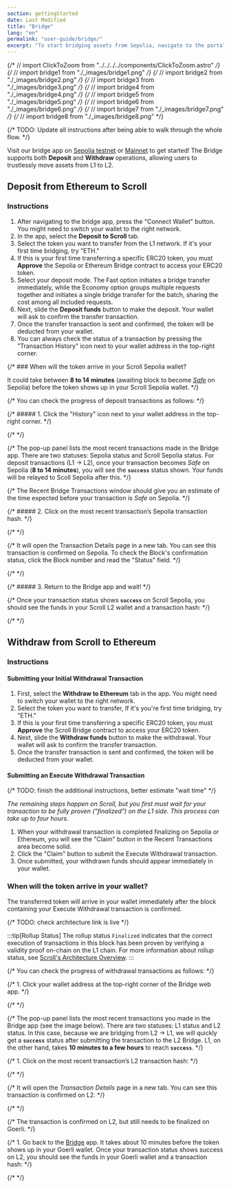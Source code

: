 ```yaml
---
section: gettingStarted
date: Last Modified
title: "Bridge"
lang: "en"
permalink: "user-guide/bridge/"
excerpt: "To start bridging assets from Sepolia, navigate to the portal bridge app."
---
```


{/* // import ClickToZoom from "../../../../components/ClickToZoom.astro" */}
{/* // import bridge1 from "./\_images/bridge1.png" */}
{/* // import bridge2 from "./\_images/bridge2.png" */}
{/* // import bridge3 from "./\_images/bridge3.png" */}
{/* // import bridge4 from "./\_images/bridge4.png" */}
{/* // import bridge5 from "./\_images/bridge5.png" */}
{/* // import bridge6 from "./\_images/bridge6.png" */}
{/* // import bridge7 from "./\_images/bridge7.png" */}
{/* // import bridge8 from "./\_images/bridge8.png" */}

{/* TODO: Update all instructions after being able to walk through the whole flow. */}


Visit our bridge app on [Sepolia testnet](https://sepolia.scroll.io/bridge) or [Mainnet](https://scroll.io/bridge) to get started! The Bridge supports both **Deposit** and **Withdraw** operations, allowing users to trustlessly move assets from L1 to L2.

## Deposit from Ethereum to Scroll

### Instructions

1. After navigating to the bridge app, press the "Connect Wallet" button. You might need to switch your wallet to the right network.
1. In the app, select the **Deposit to Scroll** tab.
1. Select the token you want to transfer from the L1 network. If it's your first time bridging, try "ETH."
1. If this is your first time transferring a specific ERC20 token, you must **Approve** the Sepolia or Ethereum Bridge contract to access your ERC20 token.
1. Select your deposit mode. The Fast option initiates a bridge transfer immediately, while the Economy option groups multiple requests together and initiates a single bridge transfer for the batch, sharing the cost among all included requests.
1. Next, slide the **Deposit funds** button to make the deposit. Your wallet will ask to confirm the transfer transaction.
1. Once the transfer transaction is sent and confirmed, the token will be deducted from your wallet.
1. You can always check the status of a transaction by pressing the "Transaction History" icon next to your wallet address in the top-right corner.

{/* ### When will the token arrive in your Scroll Sepolia wallet?

It could take between **8 to 14 minutes** (awaiting block to become [_Safe_](https://www.alchemy.com/overviews/ethereum-commitment-levels#what-are-ethereum-commitment-levels) on Sepolia) before the token shows up in your Scroll Sepolia wallet. */}

{/* You can check the progress of deposit transactions as follows: */}

{/* ##### 1. Click the "History" icon next to your wallet address in the top-right corner. */}

{/* <ClickToZoom src={bridge1} /> */}

{/* The pop-up panel lists the most recent transactions made in the Bridge app. There are two statuses: Sepolia status and Scroll Sepolia status. For deposit transactions (L1 -> L2), once your transaction becomes _Safe_ on Sepolia (**8 to 14 minutes**), you will see the **`success`** status shown. Your funds will be relayed to Scoll Sepolia after this. */}

{/* The Recent Bridge Transactions window should give you an estimate of the time expected before your transaction is _Safe_ on Sepolia. */}

{/* ##### 2. Click on the most recent transaction’s Sepolia transaction hash. */}

{/* <ClickToZoom src={bridge2} /> */}

{/* It will open the Transaction Details page in a new tab. You can see this transaction is confirmed on Sepolia. To check the Block's confirmation status, click the Block number and read the "Status" field. */}

{/* <ClickToZoom src={bridge3} /> */}

{/* ##### 3. Return to the Bridge app and wait! */}

{/* Once your transaction status shows **`success`** on Scroll Sepolia, you should see the funds in your Scroll L2 wallet and a transaction hash: */}

{/* <ClickToZoom src={bridge4} /> */}

## Withdraw from Scroll to Ethereum

### Instructions

#### Submitting your Initial Withdrawal Transaction

1. First, select the **Withdraw to Ethereum** tab in the app. You might need to switch your wallet to the right network.
1. Select the token you want to transfer, If it's you're first time bridging, try "ETH."
1. If this is your first time transferring a specific ERC20 token, you must **Approve** the Scroll Bridge contract to access your ERC20 token.
1. Next, slide the **Withdraw funds** button to make the withdrawal. Your wallet will ask to confirm the transfer transaction.
1. Once the transfer transaction is sent and confirmed, the token will be deducted from your wallet.

#### Submitting an Execute Withdrawal Transaction

{/* TODO: finish the additional instructions, better estimate "wait time" */}

_The remaining steps happen on Scroll, but you first must wait for your transaction to be fully proven ("finalized") on the L1 side. This process can take up to four hours._

1. When your withdrawal transaction is completed finalizing on Sepolia or Ethereum, you will see the "Claim" button in the Recent Transactions area become solid.
1. Click the "Claim" button to submit the Execute Withdrawal transaction.
1. Once submitted, your withdrawn funds should appear immediately in your wallet.

### When will the token arrive in your wallet?

The transferred token will arrive in your wallet immediately after the block containing your Execute Withdrawal transaction is confirmed.

{/* TODO: check architecture link is live */}

:::tip[Rollup Status]
The rollup status `Finalized` indicates that the correct execution of transactions in this block has been proven by verifying a validity proof on-chain on the L1 chain. For more information about rollup status, see [Scroll's Architecture Overview](/technology).
:::

{/* You can check the progress of withdrawal transactions as follows: */}

{/* 1. Click your wallet address at the top-right corner of the Bridge web app. */}

{/* <ClickToZoom src={bridge5} /> */}

{/* The pop-up panel lists the most recent transactions you made in the Bridge app (see the image below). There are two statuses: L1 status and L2 status. In this case, because we are bridging from L2 -> L1, we will quickly get a **`success`** status after submitting the transaction to the L2 Bridge. L1, on the other hand, takes **10 minutes to a few hours** to reach **`success`**. */}

{/* 1. Click on the most recent transaction’s L2 transaction hash: */}

{/* <ClickToZoom src={bridge6} /> */}

{/* It will open the _Transaction Details_ page in a new tab. You can see this transaction is confirmed on L2. */}

{/* <ClickToZoom src={bridge7} /> */}

{/* The transaction is confirmed on L2, but still needs to be finalized on Goerli. */}

{/* 1. Go back to the [Bridge](https://scroll.io/bridge) app. It takes about 10 minutes before the token shows up in your Goerli wallet. Once your transaction status shows success on L2, you should see the funds in your Goerli wallet and a transaction hash: */}

{/* <ClickToZoom src={bridge8} /> */}
